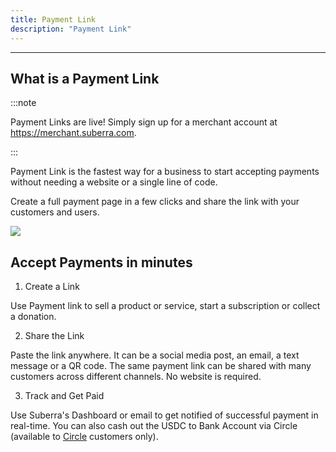 ```yaml
---
title: Payment Link
description: "Payment Link"
---
```



---

## What is a Payment Link

:::note

Payment Links are live! Simply sign up for a merchant account at https://merchant.suberra.com.

:::


Payment Link is the fastest way for a business to start accepting payments without needing a website or a single line of code.

Create a full payment page in a few clicks and share the link with your customers and users.


<div style={{ flexBasis: "300px", flexGrow: "1", textAlign: "center" }}>
  <img src={Image1} style={{ alignSelf: "center", maxWidth: "60%" }} />
</div>



## Accept Payments in minutes

1. Create a Link

Use Payment link to sell a product or service, start a subscription or collect a donation. 

2. Share the Link

Paste the link anywhere. It can be a social media post, an email, a text message or a QR code. The same payment link can be shared with many customers across different channels. No website is required.

3. Track and Get Paid

Use Suberra's Dashboard or email to get notified of successful payment in real-time. You can also cash out the USDC to Bank Account via Circle (available to [Circle](https://circle.com) customers only).


